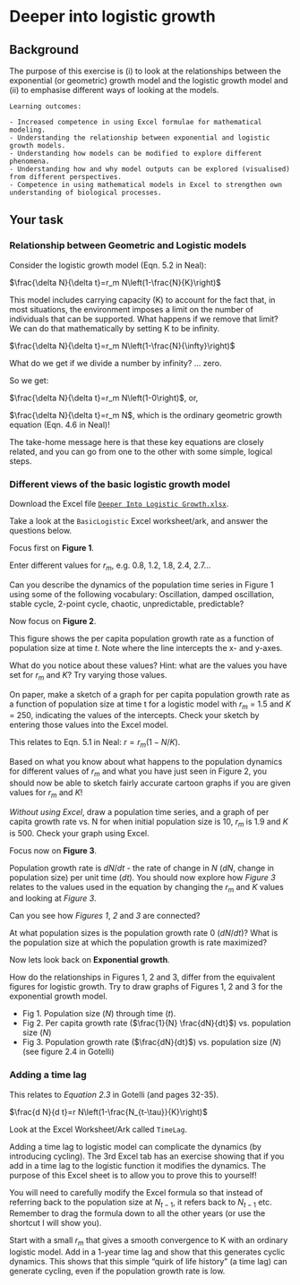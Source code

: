 # Deeper into logistic growth

## Background

The purpose of this exercise is (i) to look at the relationships between the exponential (or geometric) growth model and the logistic growth model and (ii) to emphasise different ways of looking at the models.

```block
Learning outcomes: 

- Increased competence in using Excel formulae for mathematical modeling.
- Understanding the relationship between exponential and logistic growth models.
- Understanding how models can be modified to explore different phenomena.
- Understanding how and why model outputs can be explored (visualised) from different perspectives.
- Competence in using mathematical models in Excel to strengthen own understanding of biological processes.

```

## Your task

### Relationship between Geometric and Logistic models

Consider the logistic growth model (Eqn. 5.2 in Neal):

$\frac{\delta N}{\delta t}=r_m N\left(1-\frac{N}{K}\right)$

This model includes carrying capacity (K) to account for the fact that, in most situations, the environment imposes a limit on the number of individuals that can be supported. What happens if we remove that limit? We can do that mathematically by setting K to be infinity.

$\frac{\delta N}{\delta t}=r_m N\left(1-\frac{N}{\infty}\right)$

What do we get if we divide a number by infinity? ... zero.

So we get: 

$\frac{\delta N}{\delta t}=r_m N\left(1-0\right)$, or, 

$\frac{\delta N}{\delta t}=r_m N$, which is the ordinary geometric growth equation (Eqn. 4.6 in Neal)!


The take-home message here is that these key equations are closely related, and you can go from one to the other with some simple, logical steps.




### Different views of the basic logistic growth model

Download the Excel file [`Deeper Into Logistic Growth.xlsx`](https://www.dropbox.com/s/4xq399z7skl1akv/Deeper%20into%20Logistic%20Growth.xlsx?dl=1).


Take a look at the `BasicLogistic` Excel worksheet/ark, and answer the questions below.

Focus first on **Figure 1**.

Enter different values for $r_m$, e.g. 0.8, 1.2, 1.8, 2.4, 2.7…

Can you describe the dynamics of the population time series in Figure 1 using some of the following vocabulary: Oscillation, damped oscillation, stable cycle, 2-point cycle, chaotic, unpredictable, predictable?

Now focus on **Figure 2**.

This figure shows the per capita population growth rate as a function of population size at time $t$. Note where the line intercepts the x- and y-axes. 

What do you notice about these values? Hint: what are the values you have set for $r_m$ and $K$? Try varying those values.

On paper, make a sketch of a graph for per capita population growth rate as a function of population size at time t for a logistic model with $r_m$ = 1.5 and $K$ = 250, indicating the values of the intercepts. Check your sketch by entering those values into the Excel model.

This relates to Eqn. 5.1 in Neal: $r = r_m(1-N/K)$. 

Based on what you know about what happens to the population dynamics for different values of $r_m$ and what you have just seen in Figure 2, you should now be able to sketch fairly accurate cartoon graphs if you are given values for $r_m$ and $K$! 

*Without using Excel*, draw a population time series, and a graph of per capita growth rate vs. N for when initial population size is 10, $r_m$ is 1.9 and $K$ is 500. Check your graph using Excel.  

Focus now on **Figure 3**.

Population growth rate is $dN/dt$ - the rate of change in $N$ ($dN$, change in population size) per unit time ($dt$). You should now explore how *Figure 3* relates to the values used in the equation by changing the $r_m$ and $K$ values and looking at *Figure 3*. 

Can you see how *Figures 1*, *2* and *3* are connected?

At what population sizes is the population growth rate 0 ($dN/dt$)?
What is the population size at which the population growth is rate maximized? 

Now lets look back on **Exponential growth**.

How do the relationships in Figures 1, 2 and 3, differ from the equivalent figures for logistic growth. Try to draw graphs of Figures 1, 2 and 3 for the exponential growth model.

*	Fig 1. Population size ($N$) through time ($t$).
*	Fig 2. Per capita growth rate ($\frac{1}{N} \frac{dN}{dt}$) vs. population size ($N$)
*	Fig 3. Population growth rate ($\frac{dN}{dt}$) vs. population size ($N$) (see figure 2.4 in Gotelli)


### Adding a time lag

This relates to *Equation 2.3* in Gotelli (and pages 32-35).

$\frac{d N}{d t}=r N\left(1-\frac{N_{t-\tau}}{K}\right)$

Look at the Excel Worksheet/Ark called `TimeLag`.

Adding a time lag to logistic model can complicate the dynamics (by introducing cycling). The 3rd Excel tab has an exercise showing that if you add in a time lag to the logistic function it modifies the dynamics. The purpose of this Excel sheet is to allow you to prove this to yourself!

You will need to carefully modify the Excel formula so that instead of referring back to the population size at $N_{t-1}$, it refers back to $N_{t-1}$ etc. Remember to drag the formula down to all the other years (or use the shortcut I will show you).

Start with a small $r_m$ that gives a smooth convergence to K with an ordinary logistic model. Add in a 1-year time lag and show that this generates cyclic dynamics. This shows that this simple “quirk of life history” (a time lag) can generate cycling, even if the population growth rate is low.
 

